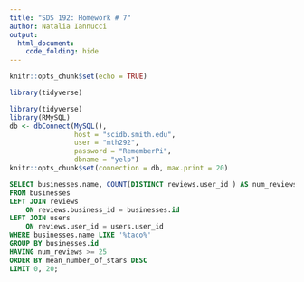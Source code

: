 ```yaml
---
title: "SDS 192: Homework # 7"
author: Natalia Iannucci
output: 
  html_document:
    code_folding: hide
---
```


```r
knitr::opts_chunk$set(echo = TRUE)
```

```r
library(tidyverse)
``` 


```r
library(tidyverse)
library(RMySQL)
db <- dbConnect(MySQL(), 
                host = "scidb.smith.edu", 
                user = "mth292", 
                password = "RememberPi", 
                dbname = "yelp")
knitr::opts_chunk$set(connection = db, max.print = 20)
```

```sql
SELECT businesses.name, COUNT(DISTINCT reviews.user_id ) AS num_reviews, COUNT(DISTINCT reviews.user_id) AS num_reviewers_in_reviewer_table, COUNT(DISTINCT users.user_id) AS num_reviewers_in_users_table, AVG(reviews.stars) AS mean_number_of_stars
FROM businesses 
LEFT JOIN reviews
	ON reviews.business_id = businesses.id
LEFT JOIN users
	ON reviews.user_id = users.user_id
WHERE businesses.name LIKE '%taco%'
GROUP BY businesses.id
HAVING num_reviews >= 25
ORDER BY mean_number_of_stars DESC
LIMIT 0, 20;
```




